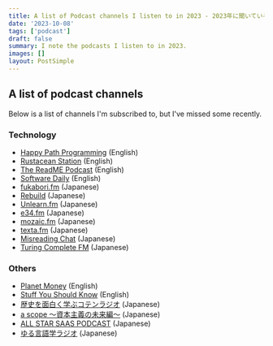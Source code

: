 ```yaml
---
title: A list of Podcast channels I listen to in 2023 - 2023年に聞いているPodcast番組リスト
date: '2023-10-08'
tags: ['podcast']
draft: false
summary: I note the podcasts I listen to in 2023.
images: []
layout: PostSimple
---
```


## A list of podcast channels

Below is a list of channels I'm subscribed to, but I've missed some recently.

### Technology

- [Happy Path Programming](https://open.spotify.com/show/25XAbgCB7VeHgREPSUzBYY) (English)
- [Rustacean Station](https://rustacean-station.org) (English)
- [The ReadME Podcast](https://github.com/readme/podcast) (English)
- [Software Daily](https://softwareengineeringdaily.com/category/all-episodes/exclusive-content/Podcast/) (English)
- [fukabori.fm](https://fukabori.fm) (Japanese)
- [Rebuild](https://rebuild.fm) (Japanese)
- [Unlearn.fm](https://open.spotify.com/show/0hV13QFLuSXOn6Y2c1kGqK) (Japanese)
- [e34.fm](https://e34.fm/) (Japanese)
- [mozaic.fm](https://mozaic.fm/) (Japanese)
- [texta.fm](https://open.spotify.com/show/2BdZHve9cIU6c8OFyz7LeB) (Japanese)
- [Misreading Chat](https://misreading.chat/) (Japanese)
- [Turing Complete FM](https://turingcomplete.fm/) (Japanese)

### Others

- [Planet Money](https://www.npr.org/podcasts/510289/planet-money) (English)
- [Stuff You Should Know](https://stuffyoushouldknow.com) (English)
- [歴史を面白く学ぶコテンラジオ](https://coten.co.jp/services/cotenradio/) (Japanese)
- [a scope 〜資本主義の未来編〜](https://open.spotify.com/show/6Wg8C5S0lonShoWReujAip) (Japanese)
- [ALL STAR SAAS PODCAST](https://blog.allstarsaas.com/tags/podcast) (Japanese)
- [ゆる言語学ラジオ](https://yurugengo.com/) (Japanese)

